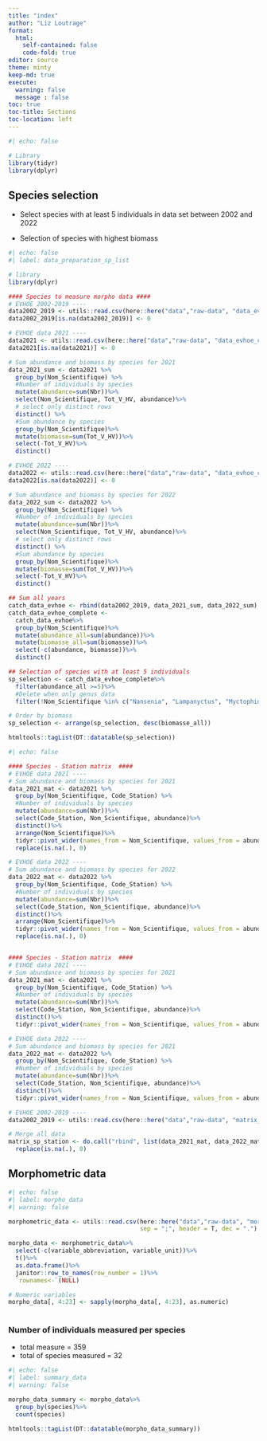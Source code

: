 ```yaml
---
title: "index"
author: "Liz Loutrage"
format: 
  html:
    self-contained: false
    code-fold: true
editor: source
theme: minty
keep-md: true
execute:
  warning: false
  message : false
toc: true
toc-title: Sections
toc-location: left
---
```


```r
#| echo: false

# Library
library(tidyr)
library(dplyr)
```

## Species selection

- Select species with at least 5 individuals in data set between 2002 and 2022

- Selection of species with  highest biomass 
```r
#| echo: false
#| label: data_preparation_sp_list

# library
library(dplyr)

#### Species to measure morpho data ####
# EVHOE 2002-2019 ----
data2002_2019 <- utils::read.csv(here::here("data","raw-data", "data_evhoe_catch_2002_2019.csv"), sep = ";", header = T,dec = ".")
data2002_2019[is.na(data2002_2019)] <- 0

# EVHOE data 2021 ----
data2021 <- utils::read.csv(here::here("data","raw-data", "data_evhoe_catch_2021.csv"), sep = ";", header = T, dec = ".")
data2021[is.na(data2021)] <- 0

# Sum abundance and biomass by species for 2021
data_2021_sum <- data2021 %>%
  group_by(Nom_Scientifique) %>%
  #Number of individuals by species 
  mutate(abundance=sum(Nbr))%>%
  select(Nom_Scientifique, Tot_V_HV, abundance)%>% 
  # select only distinct rows
  distinct() %>%
  #Sum abundance by species
  group_by(Nom_Scientifique)%>%
  mutate(biomasse=sum(Tot_V_HV))%>%
  select(-Tot_V_HV)%>%
  distinct()

# EVHOE 2022 ----
data2022 <- utils::read.csv(here::here("data","raw-data", "data_evhoe_catch_2022.csv"), sep = ";", header = T, dec = ".")
data2022[is.na(data2022)] <- 0

# Sum abundance and biomass by species for 2022
data_2022_sum <- data2022 %>%
  group_by(Nom_Scientifique) %>%
  #Number of individuals by species 
  mutate(abundance=sum(Nbr))%>%
  select(Nom_Scientifique, Tot_V_HV, abundance)%>% 
  # select only distinct rows
  distinct() %>%
  #Sum abundance by species
  group_by(Nom_Scientifique)%>%
  mutate(biomasse=sum(Tot_V_HV))%>%
  select(-Tot_V_HV)%>%
  distinct()

## Sum all years 
catch_data_evhoe <- rbind(data2002_2019, data_2021_sum, data_2022_sum)
catch_data_evhoe_complete <-
  catch_data_evhoe%>%
  group_by(Nom_Scientifique)%>%
  mutate(abundance_all=sum(abundance))%>%
  mutate(biomasse_all=sum(biomasse))%>%
  select(-c(abundance, biomasse))%>%
  distinct()

## Selection of species with at least 5 individuals 
sp_selection <- catch_data_evhoe_complete%>%
  filter(abundance_all >=5)%>%
  #Delete when only genus data 
  filter(!Nom_Scientifique %in% c("Nansenia", "Lampanyctus", "Myctophidae", "Platytroctidae"))

# Order by biomass
sp_selection <- arrange(sp_selection, desc(biomasse_all))

htmltools::tagList(DT::datatable(sp_selection))
```

```r
#| echo: false

#### Species - Station matrix  ####
# EVHOE data 2021 ----
# Sum abundance and biomass by species for 2021
data_2021_mat <- data2021 %>%
  group_by(Nom_Scientifique, Code_Station) %>%
  #Number of individuals by species 
  mutate(abundance=sum(Nbr))%>%
  select(Code_Station, Nom_Scientifique, abundance)%>%
  distinct()%>%
  arrange(Nom_Scientifique)%>% 
  tidyr::pivot_wider(names_from = Nom_Scientifique, values_from = abundance)%>%
  replace(is.na(.), 0)

# EVHOE data 2022 ----
# Sum abundance and biomass by species for 2022
data_2022_mat <- data2022 %>%
  group_by(Nom_Scientifique, Code_Station) %>%
  #Number of individuals by species 
  mutate(abundance=sum(Nbr))%>%
  select(Code_Station, Nom_Scientifique, abundance)%>%
  distinct()%>%
  arrange(Nom_Scientifique)%>% 
  tidyr::pivot_wider(names_from = Nom_Scientifique, values_from = abundance)%>%
  replace(is.na(.), 0)


#### Species - Station matrix  ####
# EVHOE data 2021 ----
# Sum abundance and biomass by species for 2021
data_2021_mat <- data2021 %>%
  group_by(Nom_Scientifique, Code_Station) %>%
  #Number of individuals by species 
  mutate(abundance=sum(Nbr))%>%
  select(Code_Station, Nom_Scientifique, abundance)%>%
  distinct()%>%
  tidyr::pivot_wider(names_from = Nom_Scientifique, values_from = abundance)

# EVHOE data 2022 ----
# Sum abundance and biomass by species for 2021
data_2022_mat <- data2022 %>%
  group_by(Nom_Scientifique, Code_Station) %>%
  #Number of individuals by species 
  mutate(abundance=sum(Nbr))%>%
  select(Code_Station, Nom_Scientifique, abundance)%>%
  distinct()%>% 
  tidyr::pivot_wider(names_from = Nom_Scientifique, values_from = abundance)

# EVHOE 2002-2019 ----
data2002_2019 <- utils::read.csv(here::here("data","raw-data", "matrix_catch_2002_2019.csv"), sep = ";", header = T, check.names=FALSE)

# Merge all data 
matrix_sp_station <- do.call("rbind", list(data_2021_mat, data_2022_mat,data2002_2019))%>% 
  replace(is.na(.), 0)
```

## Morphometric data
```r
#| echo: false
#| label: morpho_data
#| warning: false

morphometric_data <- utils::read.csv(here::here("data","raw-data", "morphometrics_data.csv"),
                                     sep = ";", header = T, dec = ".")

morpho_data <- morphometric_data%>%
  select(-c(variable_abbreviation, variable_unit))%>%
  t()%>%
  as.data.frame()%>%
  janitor::row_to_names(row_number = 1)%>%
  `rownames<-`(NULL)

# Numeric variables 
morpho_data[, 4:23] <- sapply(morpho_data[, 4:23], as.numeric)
  
```

### Number of individuals measured per species

- total measure = 359
-  total of species measured = 32
```r
#| echo: false
#| label: summary_data
#| warning: false

morpho_data_summary <- morpho_data%>%
  group_by(species)%>%
  count(species)

htmltools::tagList(DT::datatable(morpho_data_summary))

```

